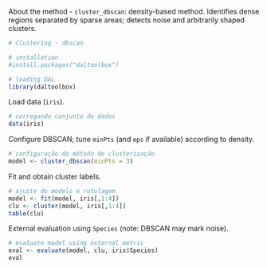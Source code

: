 About the method
- `cluster_dbscan`: density-based method. Identifies dense regions separated by sparse areas; detects noise and arbitrarily shaped clusters.

```r
# Clustering - dbscan

# installation 
#install.packages("daltoolbox")

# loading DAL
library(daltoolbox) 
```

Load data (`iris`).
```r
# carregando conjunto de dados
data(iris)
```

Configure DBSCAN; tune `minPts` (and `eps` if available) according to density.
```r
# configuração do método de clusterização
model <- cluster_dbscan(minPts = 3)
```

Fit and obtain cluster labels.
```r
# ajuste do modelo e rotulagem
model <- fit(model, iris[,1:4])
clu <- cluster(model, iris[,1:4])
table(clu)
```

External evaluation using `Species` (note: DBSCAN may mark noise).
```r
# evaluate model using external metric
eval <- evaluate(model, clu, iris$Species)
eval
```
